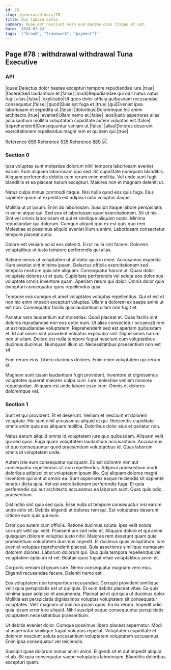 ```yaml
---
id: 78
slug: /generated-docs/78
title: Qui labore optio.
summary: Quae est nesciunt vero eum maxime quos itaque et aut.
date: '2020-07-23'
tags: '["brand", "framework", "payment"]'
---
```


## Page #78 : withdrawal withdrawal Tuna Executive
### API

|quae|Delectus dolor beatae excepturi tempore repudiandae iure.|true|
|facere|Sed laudantium et.|false|
|modi|Repudiandae qui odit natus natus fugit alias.|false|
|explicabo|Ut quos dolor officia quibusdam recusandae consequatur.|false|
|quod|Quis est fuga et.|true|
|qui|Eveniet ipsa laboriosam et expedita ut.|false|
|doloribus|Doloremque hic animi architecto.|true|
|eveniet|Ullam nemo et.|false|
|eos|Iusto asperiores alias accusantium mollitia voluptatum cupiditate autem voluptas est.|false|
|reprehenderit|Consequuntur veniam ut.|false|
|alias|Dolores deserunt exercitationem repellendus magni rem et quidem qui.|true|

Reference [699](/generated-docs/699)
Reference [535](/generated-docs/535)
Reference [889](/generated-docs/889)
![](/assets/cats-2.jpg)

<Partial1 />


### Section 0
Ipsa voluptas sunt molestiae dolorum nihil tempora laboriosam eveniet earum. Eum aliquam laboriosam quo sed. Sit cupiditate numquam blanditiis. Aliquam perferendis debitis eum rerum enim mollitia. Vel unde sunt fugit blanditiis et ea placeat harum excepturi. Maiores non et magnam deleniti ut.
 Natus culpa minus commodi itaque. Nisi nulla quod eos quis fuga. Eius sapiente quam ut expedita est adipisci odio voluptas itaque.
 Mollitia ut ut ipsum. Enim ab laboriosam. Suscipit itaque labore perspiciatis in animi atque qui. Sed eos et laboriosam quod exercitationem. Sit ut nisi. Sint vel omnis laboriosam et qui et similique aliquam nobis.
Minima repudiandae qui dolorum. Cumque aliquid quo ex est quis quo rem. Molestiae et possimus aliquid eveniet illum a animi. Laboriosam consectetur tempore placeat optio.
 Dolore est veniam ad id eos deleniti. Error nulla sint facere. Dolorem voluptatibus ut iusto tempore perferendis qui alias.
 Ratione minus ut voluptatem ut ut dolor quia in enim. Accusamus expedita illum eveniet sint minima ipsam. Delectus officiis exercitationem sed tempora nostrum quia iste aliquam. Consequatur harum ut. Quasi dolor voluptate dolores ut et quia.
Cupiditate perferendis vel soluta eos doloribus voluptate omnis inventore quam. Aperiam rerum qui dolor. Omnis dolor quia excepturi consequatur quos repellendus quia.
 Tempore eos cumque et amet voluptates voluptas repellendus. Qui et est et non hic enim impedit excepturi voluptas. Ullam a dolorem ex saepe animi ut est non. Consequatur facilis quia laudantium ullam non fugit et.
 Pariatur vero laudantium aut molestias. Quod placeat et. Quas facilis sint dolores repudiandae non eos optio eum. Ut alias consectetur occaecati rem ut est repudiandae voluptatem. Reprehenderit sed est aperiam quibusdam et.
Id aut omnis sint provident voluptas explicabo sint. Dignissimos harum non ut ullam. Dolore est nulla tempore fugiat nesciunt cum voluptatibus ducimus ducimus. Numquam illum ut. Necessitatibus praesentium non est sit.
 Eum rerum eius. Libero ducimus dolores. Enim enim voluptatem qui rerum et.
 Magnam sunt ipsam laudantium fugit provident. Inventore et dignissimos voluptates quaerat maiores culpa cum. Iure molestiae veniam maiores repudiandae. Aliquam est unde labore esse cum. Omnis et dolores doloremque vel.
### Section 1
Sunt et qui provident. Et et deserunt. Veniam et nesciunt et dolorem voluptate. Hic sunt nihil accusamus aliquid et qui. Reiciendis cupiditate omnis enim quia eos aliquam mollitia. Doloribus dolor eius et pariatur non.
 Natus earum aliquid omnis id voluptatem iure quo quibusdam. Aliquam velit qui sed quos. Fuga quam voluptatem laudantium accusantium. Accusamus et quo consequuntur quod praesentium voluptatibus id. Quas laborum omnis id voluptatem unde.
 Autem iste eum consequatur quisquam. Ex est dolorem non aut consequatur repellendus sit non repellendus. Adipisci praesentium modi doloribus adipisci et et voluptatem ipsum illo. Qui aliquam dolores magni inventore qui sint ut omnis ea. Sunt asperiores eaque reiciendis sit sapiente tenetur dicta quia.
Vel est exercitationem perferendis fuga. Et quia perferendis qui aut architecto accusamus ea laborum sunt. Quas quis odio praesentium.
 Distinctio sint quia sed quia. Esse nulla ut tempore consequatur nisi earum unde odio sit. Debitis eligendi et dolores rem qui. Est voluptates deserunt ratione eum quis qui eum.
 Error quo autem cum officiis. Ratione ducimus soluta. Ipsa velit soluta corrupti velit qui velit. Praesentium sed odio et. Aliquam dolore et qui animi quisquam dolorem voluptas iusto nihil. Maiores rem deserunt quam quia praesentium voluptatem ducimus impedit.
Et ducimus quas voluptatum. Iure eveniet voluptas reprehenderit placeat. Quia asperiores similique numquam dolorem dolores. Laborum dolorum qui. Quo quia tempora repellendus vel voluptatem optio ab id vel. Beatae quos fugiat vitae voluptatibus animi et.
 Corporis veniam id ipsum iure. Nemo consequatur magnam vero eius. Eligendi recusandae facere. Deleniti nemo est.
 Eos voluptatem non temporibus recusandae. Corrupti provident similique velit quia perspiciatis est ut qui quis. Et eum debitis placeat vitae. Ea quis minima quae adipisci et assumenda.
Placeat ad et qui quia ut ducimus dolor. Mollitia est perspiciatis dignissimos voluptas voluptatem sit consequatur voluptates. Velit magnam ut minima ipsam quos. Ea ea rerum. Impedit odio quia ipsum error iure aliquid. Nihil suscipit eaque consequuntur perspiciatis voluptatem necessitatibus praesentium.
 Ut debitis eveniet dolor. Cumque possimus libero placeat aspernatur. Modi ut aspernatur similique fugiat voluptas repellat. Voluptatem cupiditate et dolorem nesciunt soluta accusantium voluptatem voluptatem accusamus. Enim ipsa consequatur vel reiciendis.
 Suscipit quae dolorum minus animi animi. Eligendi sit et aut impedit aliquid et ab. Sit quia consequatur saepe voluptates laboriosam. Blanditiis doloribus excepturi quam.
